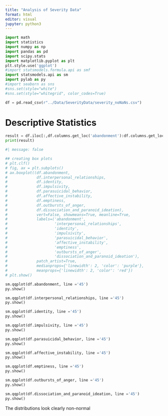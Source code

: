 ```yaml
---
title: "Analysis of Severity Data"
format: html
editor: visual
jupyter: python3
---
```


```python
import math
import statistics
import numpy as np
import pandas as pd
import scipy.stats
import matplotlib.pyplot as plt
plt.style.use('ggplot')
#import statsmodels.formula.api as smf
import statsmodels.api as sm
import pylab as py
#import seaborn as sns
#sns.set(style="white")
#sns.set(style="whitegrid", color_codes=True)
```

```python
df = pd.read_csv(r"../Data/SeverityData/severity_noNaNs.csv")
```

# Descriptive Statistics
```python
result = df.iloc[:,df.columns.get_loc('abandonment'):df.columns.get_loc('dissociation_and_paranoid_ideation')+1].describe()
print(result)
```

```python
#| message: false

## creating box plots
# plt.clf()
# fig, ax = plt.subplots()
# ax.boxplot((df.abandonment,
#             df.interpersonal_relationships,
#             df.identity,
#             df.impulsivity,
#             df.parasuicidal_behavior,
#             df.affective_instability,
#             df.emptiness,
#             df.outbursts_of_anger,
#             df.dissociation_and_paranoid_ideation),
#             vert=False, showmeans=True, meanline=True,
#             labels=('abandonment',
#                     'interpersonal_relationships',
#                     'identity',
#                     'impulsivity',
#                     'parasuicidal_behavior',
#                     'affective_instability',
#                     'emptiness',
#                     'outbursts_of_anger',
#                     'dissociation_and_paranoid_ideation'),
#             patch_artist=True,
#             medianprops={'linewidth': 2, 'color': 'purple'},
#             meanprops={'linewidth': 2, 'color': 'red'})
# plt.show()
```

```python
sm.qqplot(df.abandonment, line ='45')
py.show()
```
```python
sm.qqplot(df.interpersonal_relationships, line ='45')
py.show()
```

```python
sm.qqplot(df.identity, line ='45')
py.show()
```

```python
sm.qqplot(df.impulsivity, line ='45')
py.show()
```

```python
sm.qqplot(df.parasuicidal_behavior, line ='45')
py.show()
```

```python
sm.qqplot(df.affective_instability, line ='45')
py.show()
```

```python
sm.qqplot(df.emptiness, line ='45')
py.show()
```

```python
sm.qqplot(df.outbursts_of_anger, line ='45')
py.show()
```

```python
sm.qqplot(df.dissociation_and_paranoid_ideation, line ='45')
py.show()
```






The distributions look clearly non-normal
